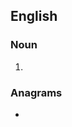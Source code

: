 ==English==

===Noun===
{{head|en|noun plural form|head=[[mountain]] [[lion]]s}}

# {{plural of|mountain lion|lang=en}}

===Anagrams===
* {{l|en|nonsimulation}}